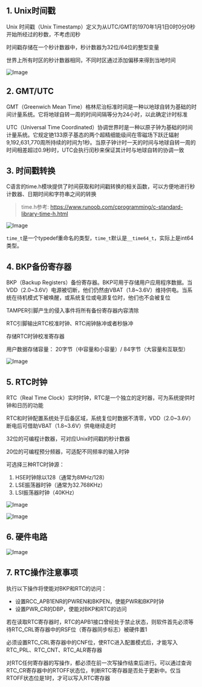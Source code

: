 

<WordCount>

## 1. Unix时间戳

Unix 时间戳（Unix Timestamp）定义为从UTC/GMT的1970年1月1日0时0分0秒开始所经过的秒数，不考虑闰秒

时间戳存储在一个秒计数器中，秒计数器为32位/64位的整型变量

世界上所有时区的秒计数器相同，不同时区通过添加偏移来得到当地时间

![Image](https://github.com/user-attachments/assets/22b1afd2-2921-4e71-811e-dfaa027828e3)

## 2. GMT/UTC

GMT（Greenwich Mean Time）格林尼治标准时间是一种以地球自转为基础的时间计量系统。它将地球自转一周的时间间隔等分为24小时，以此确定计时标准

UTC（Universal Time Coordinated）协调世界时是一种以原子钟为基础的时间计量系统。它规定铯133原子基态的两个超精细能级间在零磁场下跃迁辐射9,192,631,770周所持续的时间为1秒。当原子钟计时一天的时间与地球自转一周的时间相差超过0.9秒时，UTC会执行闰秒来保证其计时与地球自转的协调一致

## 3. 时间戳转换


C语言的time.h模块提供了时间获取和时间戳转换的相关函数，可以方便地进行秒计数器、日期时间和字符串之间的转换

> time.h参考: https://www.runoob.com/cprogramming/c-standard-library-time-h.html

![Image](https://github.com/user-attachments/assets/3db57762-35fb-4b21-881f-b0138138bde0)

``time_t``是一个typedef重命名的类型，``time_t``默认是``__time64_t``，实际上是int64类型。




## 4. BKP备份寄存器


BKP（Backup Registers）备份寄存器。BKP可用于存储用户应用程序数据。当VDD（2.0~3.6V）电源被切断，他们仍然由VBAT（1.8~3.6V）维持供电。当系统在待机模式下被唤醒，或系统复位或电源复位时，他们也不会被复位

TAMPER引脚产生的侵入事件将所有备份寄存器内容清除

RTC引脚输出RTC校准时钟、RTC闹钟脉冲或者秒脉冲

存储RTC时钟校准寄存器

用户数据存储容量： 20字节（中容量和小容量）/ 84字节（大容量和互联型）

![Image](https://github.com/user-attachments/assets/2ec4af01-4686-4677-92e5-d64393d76529)



## 5. RTC时钟

RTC（Real Time Clock）实时时钟，RTC是一个独立的定时器，可为系统提供时钟和日历的功能

RTC和时钟配置系统处于后备区域，系统复位时数据不清零，VDD（2.0~3.6V）断电后可借助VBAT（1.8~3.6V）供电继续走时

32位的可编程计数器，可对应Unix时间戳的秒计数器

20位的可编程预分频器，可适配不同频率的输入时钟

可选择三种RTC时钟源：
1. HSE时钟除以128（通常为8MHz/128）
2. LSE振荡器时钟（通常为32.768KHz）
3. LSI振荡器时钟（40KHz）

![Image](https://github.com/user-attachments/assets/c99f6ef5-5642-4eb8-bb61-5dc2758f9cd7)

![Image](https://github.com/user-attachments/assets/3604d31c-8b63-4a1d-a907-b6205e504f14)


## 6. 硬件电路

![Image](https://github.com/user-attachments/assets/01cf078b-4734-444d-866e-9a09d94b566e)

## 7. RTC操作注意事项

执行以下操作将使能对BKP和RTC的访问：

- 设置RCC_APB1ENR的PWREN和BKPEN，使能PWR和BKP时钟
- 设置PWR_CR的DBP，使能对BKP和RTC的访问

若在读取RTC寄存器时，RTC的APB1接口曾经处于禁止状态，则软件首先必须等待RTC_CRL寄存器中的RSF位（寄存器同步标志）被硬件置1

必须设置RTC_CRL寄存器中的CNF位，使RTC进入配置模式后，才能写入RTC_PRL、RTC_CNT、RTC_ALR寄存器

对RTC任何寄存器的写操作，都必须在前一次写操作结束后进行。可以通过查询RTC_CR寄存器中的RTOFF状态位，判断RTC寄存器是否处于更新中。仅当RTOFF状态位是1时，才可以写入RTC寄存器



</WordCount>